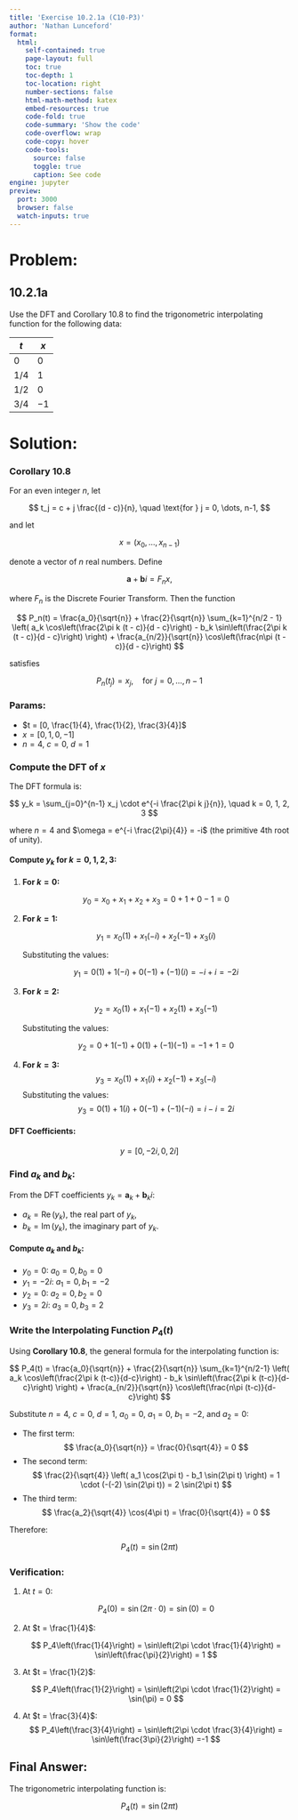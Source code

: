 ```yaml
---
title: 'Exercise 10.2.1a (C10-P3)'
author: 'Nathan Lunceford'
format:
  html:
    self-contained: true
    page-layout: full
    toc: true
    toc-depth: 1
    toc-location: right
    number-sections: false
    html-math-method: katex
    embed-resources: true
    code-fold: true
    code-summary: 'Show the code'
    code-overflow: wrap
    code-copy: hover
    code-tools:
      source: false
      toggle: true
      caption: See code
engine: jupyter
preview:
  port: 3000
  browser: false
  watch-inputs: true
---
```


# **Problem:**

::: {.callout-note icon=false }

## **10.2.1a**

Use the DFT and Corollary 10.8 to find the trigonometric interpolating function for the following data:

| $t$   | $x$  |
| ----- | ---- |
| $0$   | $0$  |
| $1/4$ | $1$  |
| $1/2$ | $0$  |
| $3/4$ | $-1$ |

:::

# **Solution:**

### **Corollary 10.8**

For an even integer $n$, let

$$
t_j = c + j \frac{(d - c)}{n}, \quad \text{for } j = 0, \dots, n-1,
$$

and let

$$
x = (x_0, \dots, x_{n-1})
$$

denote a vector of $n$ real numbers. Define

$$
\mathbf{a} + \mathbf{b} i= F_n x,
$$

where $F_n$ is the Discrete Fourier Transform. Then the function

$$
P_n(t) = \frac{a_0}{\sqrt{n}} + \frac{2}{\sqrt{n}} \sum_{k=1}^{n/2 - 1} \left( a_k \cos\left(\frac{2\pi k (t - c)}{d - c}\right) - b_k \sin\left(\frac{2\pi k (t - c)}{d - c}\right) \right)
+ \frac{a_{n/2}}{\sqrt{n}} \cos\left(\frac{n\pi (t - c)}{d - c}\right)
$$

satisfies

$$
P_n(t_j) = x_j, \quad \text{for } j = 0, \dots, n - 1
$$

### **Params:**

- $t = [0, \frac{1}{4}, \frac{1}{2}, \frac{3}{4}]$
- $x = [0, 1, 0, -1]$
- $n = 4$, $c = 0$, $d = 1$

### **Compute the DFT of $x$**

The DFT formula is:

$$
y_k = \sum_{j=0}^{n-1} x_j \cdot e^{-i \frac{2\pi k j}{n}}, \quad k = 0, 1, 2, 3
$$

where $n = 4$ and $\omega = e^{-i \frac{2\pi}{4}} = -i$ (the primitive 4th root of unity).

#### **Compute $y_k$ for $k = 0, 1, 2, 3$:**

1. **For $k = 0$:**

   $$
   y_0 = x_0 + x_1 + x_2 + x_3 = 0 + 1 + 0 - 1 = 0
   $$

2. **For $k = 1$:**

   $$
   y_1 = x_0(1) + x_1(-i) + x_2(-1) + x_3(i)
   $$

   Substituting the values:

   $$
   y_1 = 0(1) + 1(-i) + 0(-1) + (-1)(i) = -i + i = -2i
   $$

3. **For $k = 2$:**

   $$
   y_2 = x_0(1) + x_1(-1) + x_2(1) + x_3(-1)
   $$

   Substituting the values:

   $$
   y_2 = 0 + 1(-1) + 0(1) + (-1)(-1) = -1 + 1 = 0
   $$

4. **For $k = 3$:**
   $$
   y_3 = x_0(1) + x_1(i) + x_2(-1) + x_3(-i)
   $$
   Substituting the values:
   $$
   y_3 = 0(1) + 1(i) + 0(-1) + (-1)(-i) = i - i = 2i
   $$

#### **DFT Coefficients:**

$$
y = [0, -2i, 0, 2i]
$$

### **Find $a_k$ and $b_k$:**

From the DFT coefficients $y_k = \mathbf{a}_k +\mathbf{b}_k i$:

- $a_k = \operatorname{Re}(y_k)$, the real part of $y_k$,
- $b_k = \operatorname{Im}(y_k)$, the imaginary part of $y_k$.

#### Compute $a_k$ and $b_k$:

- $y_0 = 0$: $a_0 = 0, b_0 = 0$
- $y_1 = -2i$: $a_1 = 0, b_1 = -2$
- $y_2 = 0$: $a_2 = 0, b_2 = 0$
- $y_3 = 2i$: $a_3 = 0, b_3 = 2$

### **Write the Interpolating Function $P_4(t)$**

Using **Corollary 10.8**, the general formula for the interpolating function is:

$$
P_4(t) = \frac{a_0}{\sqrt{n}} + \frac{2}{\sqrt{n}} \sum_{k=1}^{n/2-1} \left( a_k \cos\left(\frac{2\pi k (t-c)}{d-c}\right) - b_k \sin\left(\frac{2\pi k (t-c)}{d-c}\right) \right) + \frac{a_{n/2}}{\sqrt{n}} \cos\left(\frac{n\pi (t-c)}{d-c}\right)
$$

Substitute $n = 4$, $c = 0$, $d = 1$, $a_0 = 0$, $a_1 = 0$, $b_1 = -2$, and $a_2 = 0$:

- The first term:
  $$
  \frac{a_0}{\sqrt{n}} = \frac{0}{\sqrt{4}} = 0
  $$
- The second term:
  $$
  \frac{2}{\sqrt{4}} \left( a_1 \cos(2\pi t) - b_1 \sin(2\pi t) \right) = 1 \cdot (-(-2) \sin(2\pi t)) = 2 \sin(2\pi t)
  $$
- The third term:
  $$
  \frac{a_2}{\sqrt{4}} \cos(4\pi t) = \frac{0}{\sqrt{4}} = 0
  $$

Therefore:

$$
P_4(t) = \sin(2\pi t)
$$

### **Verification:**

1. At $t = 0$:

   $$
   P_4(0) = \sin(2\pi \cdot 0) = \sin(0) = 0
   $$

2. At $t = \frac{1}{4}$:

   $$
   P_4\left(\frac{1}{4}\right) = \sin\left(2\pi \cdot \frac{1}{4}\right) = \sin\left(\frac{\pi}{2}\right) = 1
   $$

3. At $t = \frac{1}{2}$:

   $$
   P_4\left(\frac{1}{2}\right) = \sin\left(2\pi \cdot \frac{1}{2}\right) = \sin(\pi) = 0
   $$

4. At $t = \frac{3}{4}$:
   $$
   P_4\left(\frac{3}{4}\right) = \sin\left(2\pi \cdot \frac{3}{4}\right) = \sin\left(\frac{3\pi}{2}\right) =-1
   $$

::: {.callout-tip icon=false}

## **Final Answer:**

The trigonometric interpolating function is:

$$
P_4(t) = \sin(2\pi t)
$$

:::

